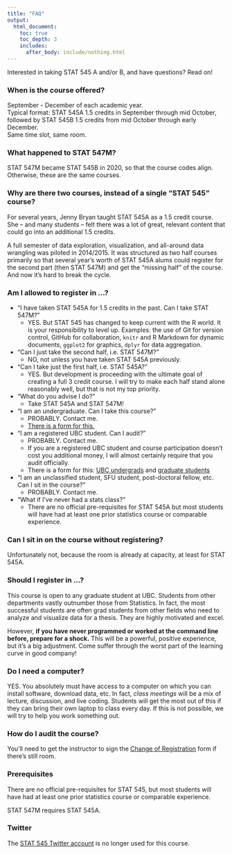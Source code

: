 ```yaml
---
title: "FAQ"
output:
  html_document:
    toc: true
    toc_depth: 3
    includes:
      after_body: include/nothing.html
---
```


Interested in taking STAT 545 A and/or B, and have questions? Read on!

### When is the course offered?

September - December of each academic year.  
Typical format: STAT 545A 1.5 credits in September through mid October, followed by STAT 545B 1.5 credits from mid October through early December.   
Same time slot, same room.   

### What happened to STAT 547M?

STAT 547M became STAT 545B in 2020, so that the course codes align. Otherwise, these are the same courses. 


### Why are there two courses, instead of a single "STAT 545" course?

For several years, Jenny Bryan taught STAT 545A as a 1.5 credit course. She -- and many students -- felt there was a lot of great, relevant content that could go into an additional 1.5 credits.

A full semester of data exploration, visualization, and all-around data wrangling was piloted in 2014/2015. It was structured as two half courses primarily so that several year's worth of STAT 545A alums could register for the second part (then STAT 547M) and get the "missing half" of the course. And now it's hard to break the cycle.


### Am I allowed to register in ...?

  * "I have taken STAT 545A for 1.5 credits in the past. Can I take STAT 547M?"
    - YES. But STAT 545 has changed to keep current with the R world. It is your responsibility to level up. Examples: the use of Git for version control, GitHub for collaboration, `knitr` and R Markdown for dynamic documents, `ggplot2` for graphics, `dplyr` for data aggregation.
  * "Can I just take the second half, i.e. STAT 547M?"
    - NO, not unless you have taken STAT 545A previously.
  * "Can I take just the first half, i.e. STAT 545A?"
    - YES. But development is proceeding with the ultimate goal of creating a full 3 credit course. I will try to make each half stand alone reasonably well, but that is not my top priority.
  * "What do you advise I do?"
    - Take STAT 545A and STAT 547M!
  * "I am an undergraduate. Can I take this course?"
    - PROBABLY. Contact me.
    - [There is a form for this.](https://www.grad.ubc.ca/forms/enrolment-undergraduate-students-graduate-course)
  * "I am a registered UBC student. Can I audit?"
    - PROBABLY. Contact me.
    - If you are a registered UBC student and course participation doesn't cost you additional money, I will almost certainly require that you audit officially.
    - There is a form for this: [UBC undergrads](http://students.ubc.ca/enrolment/courses/academic-planning/audit) and [graduate students](http://www.grad.ubc.ca/current-students/managing-your-program/audit)
  * "I am an unclassified student, SFU student, post-doctoral fellow, etc. Can I sit in the course?"
    - PROBABLY. Contact me.
  * "What if I've never had a stats class?"
    - There are no official pre-requisites for STAT 545A but most students will have had at least one prior statistics course or comparable experience.

### Can I sit in on the course without registering?

Unfortunately not, because the room is already at capacity, at least for STAT 545A. 

### Should I register in ...?

This course is open to any graduate student at UBC. Students from other departments vastly outnumber those from Statistics. In fact, the most successful students are often grad students from other fields who need to analyze and visualize data for a thesis. They are highly motivated and excel.

However, __if you have never programmed or worked at the command line before, prepare for a shock.__ This will be a powerful, positive experience, but it's a big adjustment. Come suffer through the worst part of the learning curve in good company!

### Do I need a computer?

YES. You absolutely must have access to a computer on which you can install software, download data, etc. In fact, *class meetings* will be a mix of lecture, discussion, and live coding. Students will get the most out of this if they can bring their own laptop to class every day. If this is not possible, we will try to help you work something out.

### How do I audit the course?

You'll need to get the instructor to sign the [Change of Registration](https://www.grad.ubc.ca/sites/default/files/forms/change_of_registration.pdf) form if there's still room.

### Prerequisites

There are no official pre-requisites for STAT 545, but most students will have had at least one prior statistics course or comparable experience. 

STAT 547M requires STAT 545A.

### Twitter

The [STAT 545 Twitter account](https://twitter.com/STAT545) is no longer used for this course. 
